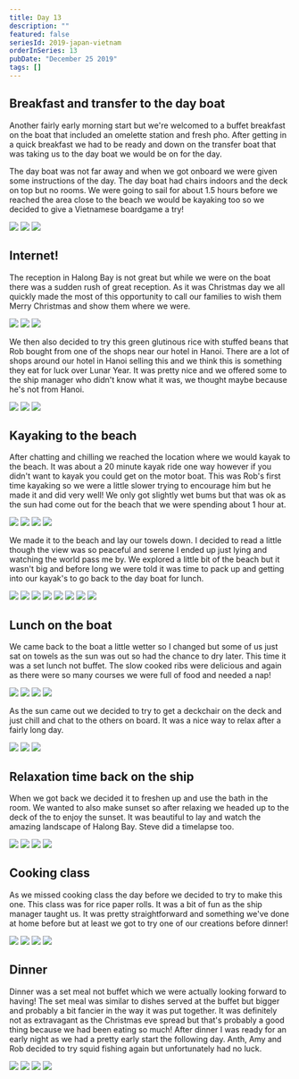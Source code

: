 ```yaml
---
title: Day 13
description: ""
featured: false
seriesId: 2019-japan-vietnam
orderInSeries: 13
pubDate: "December 25 2019"
tags: []
---
```



## Breakfast and transfer to the day boat

Another fairly early morning start but we're welcomed to a buffet breakfast on the boat that included an omelette station and fresh pho. After getting in a quick breakfast we had to be ready and down on the transfer boat that was taking us to the day boat we would be on for the day.

The day boat was not far away and when we got onboard we were given some instructions of the day. The day boat had chairs indoors and the deck on top but no rooms. We were going to sail for about 1.5 hours before we reached the area close to the beach we would be kayaking too so we decided to give a Vietnamese boardgame a try!

<Grid columns={3}>
  <Img
    src="/src/content/travel/2019-taiwan-vietnam/assets/2df974d6a3254f379fc24249344a0f0c.jpg"
    aspectRatio={1}
    colSpan={2}
    rowSpan={2}
  />
  <Img
    src="/src/content/travel/2019-taiwan-vietnam/assets/833058acfc2440fa95e71321a86e96b0.jpg"
    aspectRatio={1}
  />
  <Img
    src="/src/content/travel/2019-taiwan-vietnam/assets/91b1c0f80df14feaaa9f6fa1536f82f6.jpg"
    aspectRatio={1}
  />
</Grid>

## Internet!

The reception in Halong Bay is not great but while we were on the boat there was a sudden rush of great reception. As it was Christmas day we all quickly made the most of this opportunity to call our families to wish them Merry Christmas and show them where we were.

<Grid columns={3}>
  <Img
    src="/src/content/travel/2019-taiwan-vietnam/assets/b8af836629e14f23a7c9656ec7d1d7df.jpg"
    aspectRatio={1}
    colSpan={2}
    rowSpan={2}
  />
  <Img
    src="/src/content/travel/2019-taiwan-vietnam/assets/4ca6896190384e90b978641b1db2ac58.jpg"
    aspectRatio={1}
  />
  <Img
    src="/src/content/travel/2019-taiwan-vietnam/assets/7c24bf37827b4eaeab128b7b758b5397.jpg"
    aspectRatio={1}
  />
</Grid>

We then also decided to try this green glutinous rice with stuffed beans that Rob bought from one of the shops near our hotel in Hanoi. There are a lot of shops around our hotel in Hanoi selling this and we think this is something they eat for luck over Lunar Year. It was pretty nice and we offered some to the ship manager who didn't know what it was, we thought maybe because he's not from Hanoi.

<Grid columns={3}>
  <Img
    src="/src/content/travel/2019-taiwan-vietnam/assets/0d638e0e83d64cca9d155d466d866dea.jpg"
    aspectRatio={1}
    colSpan={2}
    rowSpan={2}
  />
  <Img
    src="/src/content/travel/2019-taiwan-vietnam/assets/2add185e5e024206a45993e84d33fc20.jpg"
    aspectRatio={1}
  />
  <Img
    src="/src/content/travel/2019-taiwan-vietnam/assets/0c236206f0ac4ffdbd18bf23f052b322.jpg"
    aspectRatio={1}
  />
</Grid>

## Kayaking to the beach

After chatting and chilling we reached the location where we would kayak to the beach. It was about a 20 minute kayak ride one way however if you didn't want to kayak you could get on the motor boat. This was Rob's first time kayaking so we were a little slower trying to encourage him but he made it and did very well! We only got slightly wet bums but that was ok as the sun had come out for the beach that we were spending about 1 hour at.

<Grid columns={2}>
  <Img
    src="/src/content/travel/2019-taiwan-vietnam/assets/e94c800fdf6f40abaa312aedeba22f10.jpg"
    aspectRatio={1}
  />
  <Img
    src="/src/content/travel/2019-taiwan-vietnam/assets/8cef92bb6ffb4431911de28b6304bbdb.jpg"
    aspectRatio={1}
  />
  <Img
    src="/src/content/travel/2019-taiwan-vietnam/assets/e45a686a1d0144c1a1122f0cefe6487f.jpg"
    aspectRatio={1}
  />
  <Img
    src="/src/content/travel/2019-taiwan-vietnam/assets/351e0040016045289275421d72a0fdce.jpg"
    aspectRatio={1}
  />
</Grid>

We made it to the beach and lay our towels down. I decided to read a little though the view was so peaceful and serene I ended up just lying and watching the world pass me by. We explored a little bit of the beach but it wasn't big and before long we were told it was time to pack up and getting into our kayak's to go back to the day boat for lunch.

<Grid columns={12}>
  <Img
    src="/src/content/travel/2019-taiwan-vietnam/assets/5f0b7ad96d8e4788ba484afa863a7d98.jpg"
    aspectRatio={1}
    colSpan={3}
  />
  <Img
    src="/src/content/travel/2019-taiwan-vietnam/assets/6eb1ad671a1b47f9bd64f27b740e6f83.jpg"
    aspectRatio={1}
    colSpan={3}
  />
  <Img
    src="/src/content/travel/2019-taiwan-vietnam/assets/036c17385569432dabae93689ac8f521.jpg"
    aspectRatio={1}
    colSpan={6}
    rowSpan={2}
  />
  <Img
    src="/src/content/travel/2019-taiwan-vietnam/assets/18490bd6e92040b597f7794d4b579962.jpg"
    aspectRatio={1}
    colSpan={3}
  />
  <Img
    src="/src/content/travel/2019-taiwan-vietnam/assets/215529d739434205bfe693c10d1013bb.jpg"
    aspectRatio={1}
    colSpan={3}
  />
  <Img
    src="/src/content/travel/2019-taiwan-vietnam/assets/3174aff6f2eb4dccb6c58d0361ede9ed.jpg"
    aspectRatio={1}
    colSpan={4}
  />
  <Img
    src="/src/content/travel/2019-taiwan-vietnam/assets/0ba5845817bf4cb7847990b076f9b484.jpg"
    aspectRatio={1}
    colSpan={4}
  />
  <Img
    src="/src/content/travel/2019-taiwan-vietnam/assets/a1ef95f615b144b8af9e082989640a28.jpg"
    aspectRatio={1}
    colSpan={4}
  />
</Grid>

## Lunch on the boat

We came back to the boat a little wetter so I changed but some of us just sat on towels as the sun was out so had the chance to dry later. This time it was a set lunch not buffet. The slow cooked ribs were delicious and again as there were so many courses we were full of food and needed a nap!

<Grid columns={2}>
  <Img
    src="/src/content/travel/2019-taiwan-vietnam/assets/f3357ef192b5484392399ea865c98430.jpg"
    aspectRatio={1}
  />
  <Img
    src="/src/content/travel/2019-taiwan-vietnam/assets/155c42abd23b4215b1c0d838e50453e4.jpg"
    aspectRatio={1}
  />
  <Img
    src="/src/content/travel/2019-taiwan-vietnam/assets/9ec08283c00f4e8286a1518cb52bf913.jpg"
    aspectRatio={1}
  />
  <Img
    src="/src/content/travel/2019-taiwan-vietnam/assets/9e1e7d9d4ed74bc2be02b392816ba545.jpg"
    aspectRatio={1}
  />
</Grid>

As the sun came out we decided to try to get a deckchair on the deck and just chill and chat to the others on board. It was a nice way to relax after a fairly long day.

<Grid columns={3}>
  <Img
    src="/src/content/travel/2019-taiwan-vietnam/assets/7054944cbf744fbbb537b1cea57f9a25.jpg"
    aspectRatio={1}
    colSpan={2}
    rowSpan={2}
  />
  <Img
    src="/src/content/travel/2019-taiwan-vietnam/assets/687420322d0b451f99c03a34201498df.jpg"
    aspectRatio={1}
  />
  <Img
    src="/src/content/travel/2019-taiwan-vietnam/assets/d965eee90bd04d14965bfe6a51002541.jpg"
    aspectRatio={1}
  />
</Grid>

## Relaxation time back on the ship

When we got back we decided it to freshen up and use the bath in the room. We wanted to also make sunset so after relaxing we headed up to the deck of the to enjoy the sunset. It was beautiful to lay and watch the amazing landscape of Halong Bay. Steve did a timelapse too.

<Grid columns={2}>
  <Img
    src="/src/content/travel/2019-taiwan-vietnam/assets/3a4c643ae2004ce4ae0c3c101865b0fe.jpg"
    aspectRatio={1}
  />
  <Img
    src="/src/content/travel/2019-taiwan-vietnam/assets/d433483e57ec47d8bebfa7a4ad78e411.jpg"
    aspectRatio={1}
  />
  <Img
    src="/src/content/travel/2019-taiwan-vietnam/assets/ad15886f26a949188f7841aed4741230.jpg"
    aspectRatio={1}
  />
  <Img
    src="/src/content/travel/2019-taiwan-vietnam/assets/08d231d0e8f84f9f8a39afb40aabadde.jpg"
    aspectRatio={1}
  />
</Grid>

## Cooking class

As we missed cooking class the day before we decided to try to make this one. This class was for rice paper rolls. It was a bit of fun as the ship manager taught us. It was pretty straightforward and something we've done at home before but at least we got to try one of our creations before dinner!

<Grid columns={2}>
  <Img
    src="/src/content/travel/2019-taiwan-vietnam/assets/71decb90c2804cb6b4b8f5668beae4d6.jpg"
    aspectRatio={1}
  />
  <Img
    src="/src/content/travel/2019-taiwan-vietnam/assets/bc1ac4a99ee343f1ba4d26afb103e111.jpg"
    aspectRatio={1}
  />
  <Img
    src="/src/content/travel/2019-taiwan-vietnam/assets/25004c0b7fb24040b0be7983bbc10765.jpg"
    aspectRatio={1}
  />
  <Img
    src="/src/content/travel/2019-taiwan-vietnam/assets/9b204a6faca441dd8c77179f4eb60ea6.jpg"
    aspectRatio={1}
  />
</Grid>

## Dinner

Dinner was a set meal not buffet which we were actually looking forward to having! The set meal was similar to dishes served at the buffet but bigger and probably a bit fancier in the way it was put together. It was definitely not as extravagant as the Christmas eve spread but that's probably a good thing because we had been eating so much! After dinner I was ready for an early night as we had a pretty early start the following day. Anth, Amy and Rob decided to try squid fishing again but unfortunately had no luck.

<Grid columns={2}>
  <Img
    src="/src/content/travel/2019-taiwan-vietnam/assets/be220a3278bd4570a0c3e7a5c92c51ad.jpg"
    aspectRatio={1}
  />
  <Img
    src="/src/content/travel/2019-taiwan-vietnam/assets/8e5c12b10b4c44fbb5fbd863063a84ad.jpg"
    aspectRatio={1}
  />
  <Img
    src="/src/content/travel/2019-taiwan-vietnam/assets/231d715fe68f46afba31449baa0546d1.jpg"
    aspectRatio={1}
  />
  <Img
    src="/src/content/travel/2019-taiwan-vietnam/assets/09750c9732154a37bae5c8204814104f.jpg"
    aspectRatio={1}
  />
</Grid>
